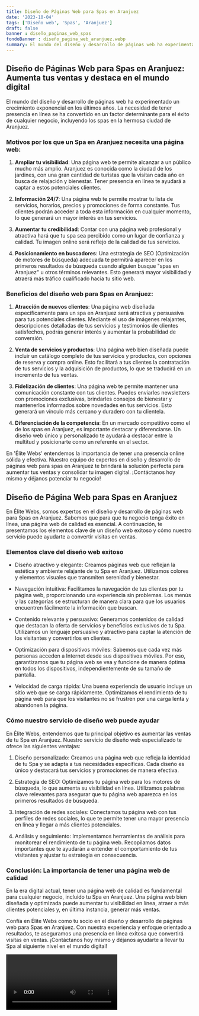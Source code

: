 ```yaml
---
title: Diseño de Páginas Web para Spas en Aranjuez
date: '2023-10-04'
tags: ['Diseño web', 'Spas', 'Aranjuez']
draft: false
banner : diseño_paginas_web_spas
fondoBanner : diseño_pagina_web_aranjuez.webp
summary: El mundo del diseño y desarrollo de páginas web ha experimentado un crecimiento exponencial en los últimos años. La necesidad de tener presencia en línea se ha convertido en un factor determinante para el éxito de cualquier negocio, incluyendo los spas en la hermosa ciudad de Aranjuez.
---
```


## Diseño de Páginas Web para Spas en Aranjuez: Aumenta tus ventas y destaca en el mundo digital

El mundo del diseño y desarrollo de páginas web ha experimentado un crecimiento exponencial en los últimos años. La necesidad de tener presencia en línea se ha convertido en un factor determinante para el éxito de cualquier negocio, incluyendo los spas en la hermosa ciudad de Aranjuez.

### Motivos por los que un Spa en Aranjuez necesita una página web:

1. **Ampliar tu visibilidad**: Una página web te permite alcanzar a un público mucho más amplio. Aranjuez es conocida como la ciudad de los jardines, con una gran cantidad de turistas que la visitan cada año en busca de relajación y bienestar. Tener presencia en línea te ayudará a captar a estos potenciales clientes.

2. **Información 24/7**: Una página web te permite mostrar tu lista de servicios, horarios, precios y promociones de forma constante. Tus clientes podrán acceder a toda esta información en cualquier momento, lo que generará un mayor interés en tus servicios.

3. **Aumentar tu credibilidad**: Contar con una página web profesional y atractiva hará que tu spa sea percibido como un lugar de confianza y calidad. Tu imagen online será reflejo de la calidad de tus servicios.

4. **Posicionamiento en buscadores**: Una estrategia de SEO (Optimización de motores de búsqueda) adecuada te permitirá aparecer en los primeros resultados de búsqueda cuando alguien busque "spas en Aranjuez" u otros términos relevantes. Esto generará mayor visibilidad y atraerá más tráfico cualificado hacia tu sitio web.

### Beneficios del diseño web para Spas en Aranjuez:

1. **Atracción de nuevos clientes**: Una página web diseñada específicamente para un spa en Aranjuez será atractiva y persuasiva para tus potenciales clientes. Mediante el uso de imágenes relajantes, descripciones detalladas de tus servicios y testimonios de clientes satisfechos, podrás generar interés y aumentar la probabilidad de conversión.

2. **Venta de servicios y productos**: Una página web bien diseñada puede incluir un catálogo completo de tus servicios y productos, con opciones de reserva y compra online. Esto facilitará a tus clientes la contratación de tus servicios y la adquisición de productos, lo que se traducirá en un incremento de tus ventas.

3. **Fidelización de clientes**: Una página web te permite mantener una comunicación constante con tus clientes. Puedes enviarles newsletters con promociones exclusivas, brindarles consejos de bienestar y mantenerlos informados sobre novedades en tus servicios. Esto generará un vínculo más cercano y duradero con tu clientela.

4. **Diferenciación de la competencia**: En un mercado competitivo como el de los spas en Aranjuez, es importante destacar y diferenciarse. Un diseño web único y personalizado te ayudará a destacar entre la multitud y posicionarte como un referente en el sector.

En 'Élite Webs' entendemos la importancia de tener una presencia online sólida y efectiva. Nuestro equipo de expertos en diseño y desarrollo de páginas web para spas en Aranjuez te brindará la solución perfecta para aumentar tus ventas y consolidar tu imagen digital. ¡Contáctanos hoy mismo y déjanos potenciar tu negocio!

<GifSeo />

<Cta />

## Diseño de Página Web para Spas en Aranjuez

En Élite Webs, somos expertos en el diseño y desarrollo de páginas web para Spas en Aranjuez. Sabemos que para que tu negocio tenga éxito en línea, una página web de calidad es esencial. A continuación, te presentamos los elementos clave de un diseño web exitoso y cómo nuestro servicio puede ayudarte a convertir visitas en ventas.

### Elementos clave del diseño web exitoso

- Diseño atractivo y elegante: Creamos páginas web que reflejan la estética y ambiente relajante de tu Spa en Aranjuez. Utilizamos colores y elementos visuales que transmiten serenidad y bienestar.

- Navegación intuitiva: Facilitamos la navegación de tus clientes por tu página web, proporcionando una experiencia sin problemas. Los menús y las categorías se estructuran de manera clara para que los usuarios encuentren fácilmente la información que buscan.

- Contenido relevante y persuasivo: Generamos contenidos de calidad que destacan la oferta de servicios y beneficios exclusivos de tu Spa. Utilizamos un lenguaje persuasivo y atractivo para captar la atención de los visitantes y convertirlos en clientes.

- Optimización para dispositivos móviles: Sabemos que cada vez más personas acceden a Internet desde sus dispositivos móviles. Por eso, garantizamos que tu página web se vea y funcione de manera óptima en todos los dispositivos, independientemente de su tamaño de pantalla.

- Velocidad de carga rápida: Una buena experiencia de usuario incluye un sitio web que se carga rápidamente. Optimizamos el rendimiento de tu página web para que los visitantes no se frustren por una carga lenta y abandonen la página.

### Cómo nuestro servicio de diseño web puede ayudar

En Élite Webs, entendemos que tu principal objetivo es aumentar las ventas de tu Spa en Aranjuez. Nuestro servicio de diseño web especializado te ofrece las siguientes ventajas:

1. Diseño personalizado: Creamos una página web que refleja la identidad de tu Spa y se adapta a tus necesidades específicas. Cada diseño es único y destacará tus servicios y promociones de manera efectiva.

2. Estrategia de SEO: Optimizamos tu página web para los motores de búsqueda, lo que aumenta su visibilidad en línea. Utilizamos palabras clave relevantes para asegurar que tu página web aparezca en los primeros resultados de búsqueda.

3. Integración de redes sociales: Conectamos tu página web con tus perfiles de redes sociales, lo que te permite tener una mayor presencia en línea y llegar a más clientes potenciales.

4. Análisis y seguimiento: Implementamos herramientas de análisis para monitorear el rendimiento de tu página web. Recopilamos datos importantes que te ayudarán a entender el comportamiento de tus visitantes y ajustar tu estrategia en consecuencia.

### Conclusión: La importancia de tener una página web de calidad

En la era digital actual, tener una página web de calidad es fundamental para cualquier negocio, incluido tu Spa en Aranjuez. Una página web bien diseñada y optimizada puede aumentar tu visibilidad en línea, atraer a más clientes potenciales y, en última instancia, generar más ventas.

Confía en Élite Webs como tu socio en el diseño y desarrollo de páginas web para Spas en Aranjuez. Con nuestra experiencia y enfoque orientado a resultados, te aseguramos una presencia en línea exitosa que convertirá visitas en ventas. ¡Contáctanos hoy mismo y déjanos ayudarte a llevar tu Spa al siguiente nivel en el mundo digital!

<Video />

<CtaBot job='Spas' city='Aranjuez'/>

<Gmaps query='Aranjuez+españa+maps' />